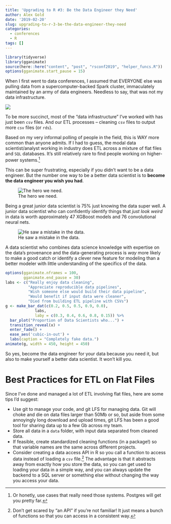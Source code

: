 ```yaml
---
title: 'Upgrading to R #3: Be the Data Engineer they Need'
author: Alex Gold
date: '2019-02-20'
slug: upgrading-to-r-3-be-the-data-engineer-they-need
categories: 
  - conferences
  - R
tags: []
---
```


```r
library(tidyverse)
library(gganimate)
source(here::here("content", "post", "rsconf2019", "helper_funcs.R"))
options(gganimate.start_pause = 15)
```

When I first went to data conferences, I assumed that EVERYONE else was pulling data from a supercomputer-backed Spark cluster, immaculately maintained by an army of data engineers. Needless to say, that was not my data infrastructure.

![](/post/2019-02-20-you-are-the-data-engineer-they-need_files/understatemetn.gif)

To be more succinct, most of the "data infrastructure" I've worked with has just been `csv` files. And our ETL processes -- cleaning `csv` files to output more `csv` files (or `rds`).

Based on my very informal polling of people in the field, this is WAY more common than anyone admits. If I had to guess, the modal data scientist/analyst working in industry does ETL across a mixture of flat files and `SQL` databases. It's still relatively rare to find people working on higher-power systems.[^1]

This can be super frustrating, especially if you didn't want to be a data engineer. But the number one way to be a better data scientist is to **become the data engineer you wish you had**.

![The hero we need.](/post/2019-02-20-you-are-the-data-engineer-they-need_files/batman.gif)

Being a great junior data scientist is 75% just knowing the data super well. A junior data scientist who can confidently identify things that *just look weird* in data is worth approximately 47 XGBoost models and 76 convolutional neural nets. 

![He saw a mistake in the data.](/post/2019-02-20-you-are-the-data-engineer-they-need_files/wrong.gif)

A data scientist who combines data science knowledge with expertise on the data's provenance and the data-generating process is *way* more likely to make a good catch or identify a clever new feature for modeling than a better modeler with little understanding of the specifics of the data.

```r
options(gganimate.nframes = 100,
        gganimate.end_pause = 30)
labs <- c("Really enjoy data cleaning",
          "Appreciate reproducible data pipelines",
          "Wish someone else would build their data pipeline",
          "Would benefit if input data were cleaner",
          "Died from building ETL pipeline with CSVs")
g <- make_bar_dat(c(0.2, 0.5, 0.5, 0.9, 0.0),
             labs,
             laby = c(0.3, 0.4, 0.6, 0.8, 0.15)) %>%
  bar_plot("Proportion of Data Scientists who...") +
  transition_reveal(x) +
  enter_fade() +
  ease_aes('cubic-in-out') +
  labs(caption = "Completely fake data.")
animate(g, width = 450, height = 450)
```

So yes, become the data engineer for your data because you need it, but also to make yourself a better data scientist. It won't kill you.

# Best Practices for ETL on Flat Files
Since I've done and managed a lot of ETL involving flat files, here are some tips I'd suggest:

- Use git to manage your code, and git LFS for managing data. Git will choke and die on data files larger than 50Mb or so, but aside from some annoyingly long download and upload times, git LFS has been a good tool for sharing data up to a few Gb across my team.
- Store all data in a `data` folder, with input data separated from cleaned data.
- If feasible, create standardized cleaning functions (in a package!) so that variable names are the same across different projects.
- Consider creating a data access API in R so you call a function to access data instead of loading a `csv` file.[^2] The advantage is that it abstracts away from exactly how you store the data, so you can get used to loading your data in a simple way, and you can always update the backend to a SQL server or something else without changing the way you access your data.


[^1]: Or honetly, use cases that really need those systems. Postgres will get you pretty far.
[^2]: Don't get scared by "an API" if you're not familiar! It just means a bunch of functions so that you can access in a consistent way.
